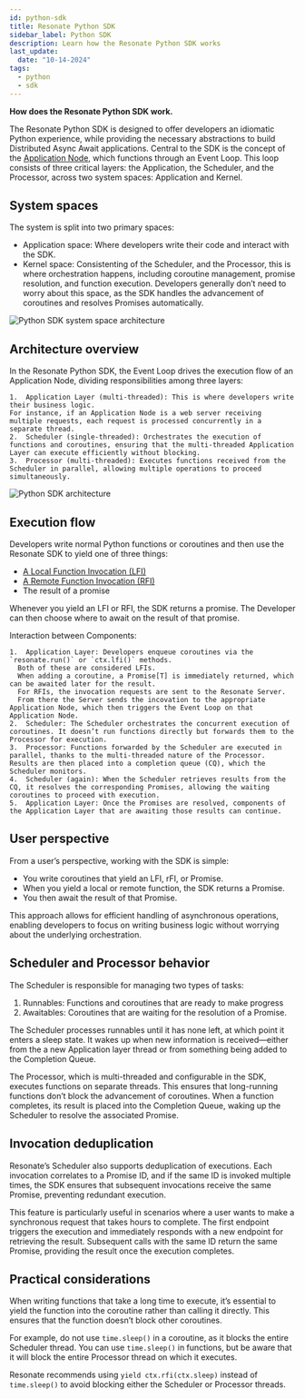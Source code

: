 ```yaml
---
id: python-sdk
title: Resonate Python SDK
sidebar_label: Python SDK
description: Learn how the Resonate Python SDK works
last_update:
  date: "10-14-2024"
tags:
  - python
  - sdk
---
```


**How does the Resonate Python SDK work.**

The Resonate Python SDK is designed to offer developers an idiomatic Python experience, while providing the necessary abstractions to build Distributed Async Await applications.
Central to the SDK is the concept of the [Application Node](/concepts/application-node), which functions through an Event Loop.
This loop consists of three critical layers: the Application, the Scheduler, and the Processor, across two system spaces: Application and Kernel.

## System spaces

The system is split into two primary spaces:

- Application space: Where developers write their code and interact with the SDK.
- Kernel space: Consistenting of the Scheduler, and the Processor, this is where orchestration happens, including coroutine management, promise resolution, and function execution.
  Developers generally don’t need to worry about this space, as the SDK handles the advancement of coroutines and resolves Promises automatically.

![Python SDK system space architecture](/img/python-sdk-architecture-spaces.svg)

## Architecture overview

In the Resonate Python SDK, the Event Loop drives the execution flow of an Application Node, dividing responsibilities among three layers:

    1.	Application Layer (multi-threaded): This is where developers write their business logic.
    For instance, if an Application Node is a web server receiving multiple requests, each request is processed concurrently in a separate thread.
    2.	Scheduler (single-threaded): Orchestrates the execution of functions and coroutines, ensuring that the multi-threaded Application Layer can execute efficiently without blocking.
    3.	Processor (multi-threaded): Executes functions received from the Scheduler in parallel, allowing multiple operations to proceed simultaneously.

![Python SDK architecture](/img/python-sdk-architecture.svg)

## Execution flow

Developers write normal Python functions or coroutines and then use the Resonate SDK to yield one of three things:

- [A Local Function Invocation (LFI)](/concepts/distributed-async-await#local-function-invocation)
- [A Remote Function Invocation (RFI)](/concepts/distributed-async-await#remote-function-invocation)
- The result of a promise

Whenever you yield an LFI or RFI, the SDK returns a promise.
The Developer can then choose where to await on the result of that promise.

Interaction between Components:

    1.	Application Layer: Developers enqueue coroutines via the `resonate.run()` or `ctx.lfi()` methods.
      Both of these are considered LFIs.
      When adding a coroutine, a Promise[T] is immediately returned, which can be awaited later for the result.
      For RFIs, the invocation requests are sent to the Resonate Server.
      From there the Server sends the incovation to the appropriate Application Node, which then triggers the Event Loop on that Application Node.
    2.	Scheduler: The Scheduler orchestrates the concurrent execution of coroutines. It doesn’t run functions directly but forwards them to the Processor for execution.
    3.	Processor: Functions forwarded by the Scheduler are executed in parallel, thanks to the multi-threaded nature of the Processor. Results are then placed into a completion queue (CQ), which the Scheduler monitors.
    4.	Scheduler (again): When the Scheduler retrieves results from the CQ, it resolves the corresponding Promises, allowing the waiting coroutines to proceed with execution.
    5.	Application Layer: Once the Promises are resolved, components of the Application Layer that are awaiting those results can continue.

## User perspective

From a user’s perspective, working with the SDK is simple:

- You write coroutines that yield an LFI, rFI, or Promise.
- When you yield a local or remote function, the SDK returns a Promise.
- You then await the result of that Promise.

This approach allows for efficient handling of asynchronous operations, enabling developers to focus on writing business logic without worrying about the underlying orchestration.

## Scheduler and Processor behavior

The Scheduler is responsible for managing two types of tasks:

1. Runnables: Functions and coroutines that are ready to make progress
2. Awaitables: Coroutines that are waiting for the resolution of a Promise.

The Scheduler processes runnables until it has none left, at which point it enters a sleep state.
It wakes up when new information is received—either from the a new Application layer thread or from something being added to the Completion Queue.

The Processor, which is multi-threaded and configurable in the SDK, executes functions on separate threads.
This ensures that long-running functions don’t block the advancement of coroutines.
When a function completes, its result is placed into the Completion Queue, waking up the Scheduler to resolve the associated Promise.

## Invocation deduplication

Resonate’s Scheduler also supports deduplication of executions.
Each invocation correlates to a Promise ID, and if the same ID is invoked multiple times, the SDK ensures that subsequent invocations receive the same Promise, preventing redundant execution.

This feature is particularly useful in scenarios where a user wants to make a synchronous request that takes hours to complete.
The first endpoint triggers the execution and immediately responds with a new endpoint for retrieving the result.
Subsequent calls with the same ID return the same Promise, providing the result once the execution completes.

## Practical considerations

When writing functions that take a long time to execute, it’s essential to yield the function into the coroutine rather than calling it directly.
This ensures that the function doesn’t block other coroutines.

For example, do not use `time.sleep()` in a coroutine, as it blocks the entire Scheduler thread.
You can use `time.sleep()` in functions, but be aware that it will block the entire Processor thread on which it executes.

Resonate recommends using `yield ctx.rfi(ctx.sleep)` instead of `time.sleep()` to avoid blocking either the Scheduler or Processor threads.

